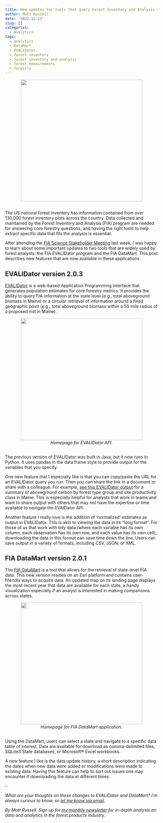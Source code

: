 ```yaml
---
title: New updates for tools that query Forest Inventory and Analysis data
author: Matt Russell
date: '2022-11-23'
slug: []
categories:
  - Analytics
tags:
  - analytics
  - DataMart
  - EVALIDator
  - forest inventory
  - forest inventory and analysis
  - forest measurements
  - forestry
---
```

 
<center>

![](diameter.jpg){width=400px}
</center>

##

The US national forest inventory has information contained from over 130,000 forest inventory plots across the country. Data collected and maintained by the Forest Inventory and Analysis (FIA) program are needed for answering core forestry questions, and having the right tools to help extract specific data that fits the analysis is essential. 

After attending the [FIA Science Stakeholder Meeting](https://www.fia.fs.usda.gov/sciencestakeholder/index.php) last week, I was happy to learn about some important updates to two tools that are widely used by forest analysts: the FIA EVALIDator program and the FIA DataMart. This post describes new features that are now available in these applications.

## EVALIDator version 2.0.3

[EVALIDator](https://apps.fs.usda.gov/fiadb-api/evalidator) is a web-based Application Programming Interface that generates population estimates for core forestry metrics. It provides the ability to query FIA information at the state level (e.g., total aboveground biomass in Maine) or a circular retrieval of information around a fixed geographic point (e.g., total aboveground biomass within a 50 mile radius of a proposed mill in Maine).   
 
<center>
![](evalidator.png){width=400px}
</center>
<center>
*Homepage for EVALIDator API.*
</center>

##

The previous version of EVALIDator was built in Java, but it now runs in Python. It uses pandas in the data frame style to provide output for the variables that you specify.

One new feature that I especially like is that you can copy/paste the URL for an EVALIDator query you run. Then you can share the link in a document or share with a colleague. For example, [see this EVALIDator output](https://apps.fs.usda.gov/fiadb-api/fullreport?rselected=Forest%20type%20group&cselected=Site%20productivity%20class&snum=48&wc=232021) for a summary of aboveground carbon by forest type group and site productivity class in Maine. This is especially helpful for analysts that work in teams and want to share output with others that may not have the expertise or time available to navigate the EVAIDator API.

Another feature I really love is the addition of ‘normalized’ estimates as output in EVALIDator. This is akin to viewing the data in its “long format”. For those of us that work with tidy data (where each variable has its own column, each observation has its own row, and each value has its own cell), downloading the data in this format can save time down the line. Users can save output in a variety of formats, including CSV, JSON, or XML.  


## FIA DataMart version 2.0.1


The [FIA DataMart](https://experience.arcgis.com/experience/3641cea45d614ab88791aef54f3a1849/) is a tool that allows for the retrieval of state-level FIA data. This new version resides on an Esri platform and contains user-friendly ways to acquire data. An updated map on its landing page displays the most recent year that data are available for each state, a handy visualization especially if an analyst is interested in making comparisons across states.

<center>
![](datamart.png){width=400px}
</center>
<center>
*Homepage for FIA DataMart application.*
</center>

##

Using the DataMart, users can select a state and navigate to a specific data table of interest. Data are available for download as comma-delimited files, SQLite3 State databases, or Microsoft® Excel workbooks.

A new feature I like is the data update history, a short description indicating the dates when new data were added or modifications were made to existing data. Having this feature can help to sort out issues one may encounter if downloading the data at different times.
 
--

*What are your thoughts on these changes to EVALIDator and DataMart? I’m always curious to know, so [let me know via email](mailto:matt@arbor-analytics.com).*

*By Matt Russell. Sign up for [my monthly newsletter](https://mailchi.mp/d96897dc0f46/arbor-analytics) for in-depth analysis on data and analytics in the forest products industry.*

